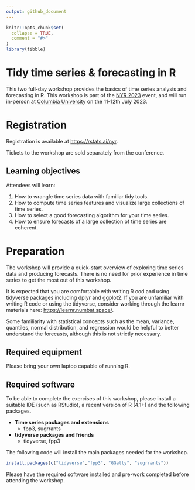 ```yaml
---
output: github_document
---
```


<!-- README.md is generated from README.Rmd. Please edit that file -->

```r
knitr::opts_chunk$set(
  collapse = TRUE,
  comment = "#>"
)
library(tibble)
```

# Tidy time series & forecasting in R

This two full-day workshop provides the basics of time series analysis and forecasting in R. This workshop is part of the [NYR 2023](https://rstats.ai/nyr/) event, and will run in-person at [Columbia University](Columbia University) on the 11-12th July 2023.

# Registration

Registration is available at <https://rstats.ai/nyr>.

Tickets to the workshop are sold separately from the conference.

## Learning objectives

Attendees will learn:

1. How to wrangle time series data with familiar tidy tools.
2. How to compute time series features and visualize large collections of time series.
3. How to select a good forecasting algorithm for your time series.
4. How to ensure forecasts of a large collection of time series are coherent.

# Preparation

The workshop will provide a quick-start overview of exploring time series data and producing forecasts. There is no need for prior experience in time series to get the most out of this workshop.

It is expected that you are comfortable with writing R cod and using tidyverse packages including dplyr and ggplot2. If you are unfamiliar with writing R code or using the tidyverse, consider working through the learnr materials here: <https://learnr.numbat.space/>.

Some familiarity with statistical concepts such as the mean, variance, quantiles, normal distribution, and regression would be helpful to better understand the forecasts, although this is not strictly necessary.

## Required equipment

Please bring your own laptop capable of running R.

## Required software

To be able to complete the exercises of this workshop, please install a suitable IDE (such as RStudio), a recent version of R (4.1+) and the following packages.

-   **Time series packages and extensions**
    -   fpp3, sugrrants
-   **tidyverse packages and friends**
    -   tidyverse, fpp3

The following code will install the main packages needed for the workshop.

```r
install.packages(c("tidyverse","fpp3", "GGally", "sugrrants"))
```

Please have the required software installed and pre-work completed before attending the workshop.